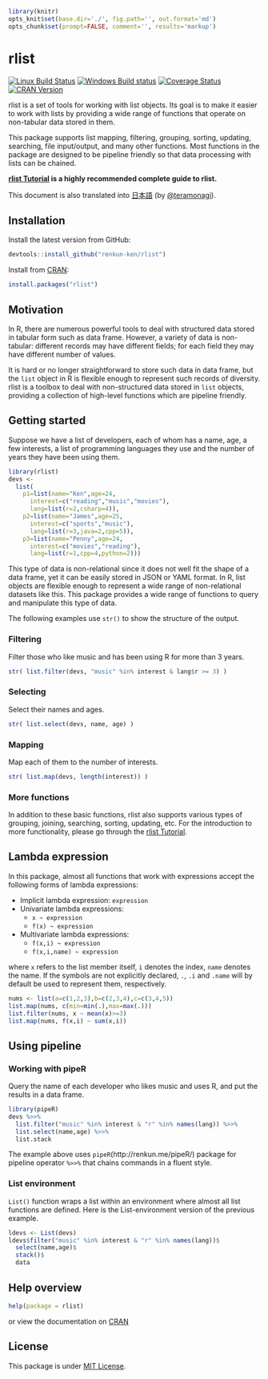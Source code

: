 ```r
library(knitr)
opts_knit$set(base.dir='./', fig.path='', out.format='md')
opts_chunk$set(prompt=FALSE, comment='', results='markup')
```

# rlist

[![Linux Build Status](https://travis-ci.org/renkun-ken/rlist.png?branch=master)](https://travis-ci.org/renkun-ken/rlist) 
[![Windows Build status](https://ci.appveyor.com/api/projects/status/github/renkun-ken/rlist?svg=true)](https://ci.appveyor.com/project/renkun-ken/rlist)
[![Coverage Status](https://coveralls.io/repos/renkun-ken/rlist/badge.svg)](https://coveralls.io/r/renkun-ken/rlist) 
[![CRAN Version](http://www.r-pkg.org/badges/version/rlist)](http://cran.rstudio.com/web/packages/rlist)

rlist is a set of tools for working with list objects. Its goal is to make it easier to work with lists by providing a wide range of functions that operate on non-tabular data stored in them.

This package supports list mapping, filtering, grouping, sorting, updating, searching, file input/output, and many other functions. Most functions in the package are designed to be pipeline friendly so that data processing with lists can be chained.

**[rlist Tutorial](http://renkun.me/rlist-tutorial) is a highly recommended complete guide to rlist.**

This document is also translated into  [日本語](https://github.com/renkun-ken/rlist/blob/master/README.ja.md) (by [@teramonagi](https://github.com/teramonagi)).

## Installation

Install the latest version from GitHub:

```r
devtools::install_github("renkun-ken/rlist")
```

Install from [CRAN](http://cran.r-project.org/web/packages/rlist/):

```r
install.packages("rlist")
```

## Motivation

In R, there are numerous powerful tools to deal with structured data stored in tabular form such as data frame. However, a variety of data is non-tabular: different records may have different fields; for each field they may have different number of values. 

It is hard or no longer straightforward to store such data in data frame, but the `list` object in R is flexible enough to represent such records of diversity. rlist is a toolbox to deal with non-structured data stored in `list` objects, providing a collection of high-level functions which are pipeline friendly.

## Getting started

Suppose we have a list of developers, each of whom has a name, age, a few interests, a list of programming languages they use and the number of years they have been using them.

```r
library(rlist)
devs <- 
  list(
    p1=list(name="Ken",age=24,
      interest=c("reading","music","movies"),
      lang=list(r=2,csharp=4)),
    p2=list(name="James",age=25,
      interest=c("sports","music"),
      lang=list(r=3,java=2,cpp=5)),
    p3=list(name="Penny",age=24,
      interest=c("movies","reading"),
      lang=list(r=1,cpp=4,python=2)))
```

This type of data is non-relational since it does not well fit the shape of a data frame,  yet it can be easily stored in JSON or YAML format. In R, list objects are flexible enough to represent a wide range of non-relational datasets like this. This package provides a wide range of functions to query and manipulate this type of data.

The following examples use `str()` to show the structure of the output.

### Filtering

Filter those who like music and has been using R for more than 3 years.

```r
str( list.filter(devs, "music" %in% interest & lang$r >= 3) )
```

### Selecting

Select their names and ages.

```r
str( list.select(devs, name, age) )
```

### Mapping

Map each of them to the number of interests.

```r
str( list.map(devs, length(interest)) )
```

### More functions

In addition to these basic functions, rlist also supports various types of grouping, joining, searching, sorting, updating, etc. For the introduction to more functionality, please go through the [rlist Tutorial](http://renkun.me/rlist-tutorial).

## Lambda expression

In this package, almost all functions that work with expressions accept the following forms of lambda expressions:

- Implicit lambda expression: `expression`
- Univariate lambda expressions: 
    * `x ~ expression`
    * `f(x) ~ expression`
- Multivariate lambda expressions:
    * `f(x,i) ~ expression`
    * `f(x,i,name) ~ expression`

where `x` refers to the list member itself, `i` denotes the index, `name` denotes the name. If the symbols are not explicitly declared, `.`, `.i` and `.name` will by default be used to represent them, respectively.

```r
nums <- list(a=c(1,2,3),b=c(2,3,4),c=c(3,4,5))
list.map(nums, c(min=min(.),max=max(.)))
list.filter(nums, x ~ mean(x)>=3)
list.map(nums, f(x,i) ~ sum(x,i))
```

## Using pipeline

### Working with pipeR

Query the name of each developer who likes music and uses R, and put the results in a data frame.

```r
library(pipeR)
devs %>>% 
  list.filter("music" %in% interest & "r" %in% names(lang)) %>>%
  list.select(name,age) %>>%
  list.stack
```

The example above uses `pipeR`(http://renkun.me/pipeR/) package for pipeline operator `%>>%` that chains commands in a fluent style.

### List environment

`List()` function wraps a list within an environment where almost all list functions are defined. Here is the List-environment version of the previous example.

```r
ldevs <- List(devs)
ldevs$filter("music" %in% interest & "r" %in% names(lang))$
  select(name,age)$
  stack()$
  data
```

## Help overview

```r
help(package = rlist)
```

or view the documentation on [CRAN](http://cran.r-project.org/web/packages/rlist/rlist.pdf)

## License

This package is under [MIT License](http://opensource.org/licenses/MIT).

